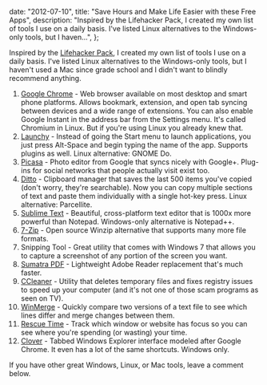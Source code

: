 
  date: "2012-07-10",
  title: "Save Hours and Make Life Easier with these Free Apps",
  description:
    "Inspired by the Lifehacker Pack, I created my own list of tools I use on a daily basis. I've listed Linux alternatives to the Windows-only tools, but I haven...",
};


Inspired by the [Lifehacker Pack](https://lifehacker.com/tag/lifehacker-pack), I created my own list of tools I use on a daily basis. I've listed Linux alternatives to the Windows-only tools, but I haven't used a Mac since grade school and I didn't want to blindly recommend anything.

1. [Google Chrome](https://www.google.com/chrome/) - Web browser available on most desktop and smart phone platforms. Allows bookmark, extension, and open tab syncing between devices and a wide range of extensions. You can also enable Google Instant in the address bar from the Settings menu. It's called Chromium in Linux. But if you're using Linux you already knew that.
1. [Launchy](http://www.launchy.net/) - Instead of going the Start menu to launch applications, you just press Alt-Space and begin typing the name of the app. Supports plugins as well. Linux alternative: GNOME Do.
1. [Picasa](https://picasa.google.com/) - Photo editor from Google that syncs nicely with Google+. Plug-ins for social networks that people actually visit exist too.
1. [Ditto](https://apps.microsoft.com/store/detail/ditto-clipboard/9NBLGGH3ZBJQ?hl=en-us&gl=us) - Clipboard manager that saves the last 500 items you've copied (don't worry, they're searchable). Now you can copy multiple sections of text and paste them individually with a single hot-key press. Linux alternative: Parcellite.
1. [Sublime Text](https://www.sublimetext.com/) - Beautiful, cross-platform text editor that is 1000x more powerful than Notepad. Windows-only alternative is Notepad++.
1. [7-Zip](https://www.7-zip.org/) - Open source Winzip alternative that supports many more file formats.
1. Snipping Tool - Great utility that comes with Windows 7 that allows you to capture a screenshot of any portion of the screen you want.
1. [Sumatra PDF](https://sumatra-pdf.en.softonic.com/) - Lightweight Adobe Reader replacement that's much faster.
1. [CCleaner](https://www.ccleaner.com/ccleaner) - Utility that deletes temporary files and fixes registry issues to speed up your computer (and it's not one of those scam programs as seen on TV).
1. [WinMerge](https://winmerge.org/) - Quickly compare two versions of a text file to see which lines differ and merge changes between them.
1. [Rescue Time](https://www.rescuetime.com/) - Track which window or website has focus so you can see where you're spending (or wasting) your time.
1. [Clover](http://en.ejie.me/) - Tabbed Windows Explorer interface modeled after Google Chrome. It even has a lot of the same shortcuts. Windows only.

If you have other great Windows, Linux, or Mac tools, leave a comment below.
